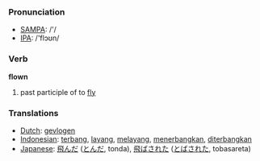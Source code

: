 === Pronunciation ===
*[[w:SAMPA|SAMPA]]: /'/
*[[w:IPA|IPA]]: /'flɔʊn/

=== Verb ===

'''flown'''

# past participle of to [[fly]]

=== Translations ===
*[[Dutch]]: [[gevlogen]]
*[[Indonesian]]: [[terbang]], [[layang]], [[layang|melayang]], [[terbang|menerbangkan]], [[terbang|diterbangkan]]
*[[Japanese]]: [[飛んだ]] ([[とんだ]], tonda), [[飛ばされた]] ([[とばされた]], tobasareta)